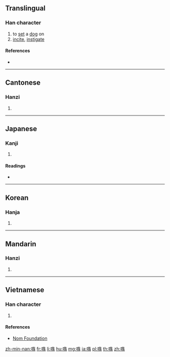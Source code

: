 ==Translingual==

===Han character===
{{Han char|rn=30|rad=口|as=11|sn=14|four=68034|canj=RYSK|ids=⿰口族}}

# to [[set]] a [[dog]] on
# [[incite]], [[instigate]]

====References====
* {{Han ref|kx=0204.280|dkj=04155|dj=0427.070|hdz=10678.090|uh=55FE|ud=22014|bh=B9BE|bd=47550}}

----

==Cantonese==

===Hanzi===
{{yue-hanzi|jyut=[[sau2]], [[zuk6]]|y=sau2, juk6}}

# {{defn|lang=yue|sort=口11}}

----

==Japanese==

===Kanji===
{{ja-kanji|grade=|rs=口11}}

# {{defn|lang=ja|sort=口11}}

====Readings====
* {{ja-readings|on=[[そう]] (sō)|kun=[[そそのかす]] (sosonokasu)}}

----

==Korean==

===Hanja===
{{ko-hanja|hangeul=주|rv=ju|mr=chu}}

# {{defn|lang=ko|sort=口11}}

----

==Mandarin==

===Hanzi===
{{cmn-hanzi|pin=[[sǒu]] ([[sou3]])|wg=sou<sup>3</sup>}}

# {{defn|lang=cmn|sort=口11}}

----

==Vietnamese==

===Han character===
{{vi-hantu|[[thốc]]|rs=口11}}

# {{defn|lang=vi|sort=口11}}

====References====
* [http://nomfoundation.org/common/nom_details.php?codepoint=55fe Nom Foundation]

[[zh-min-nan:嗾]]
[[fr:嗾]]
[[li:嗾]]
[[hu:嗾]]
[[mg:嗾]]
[[ja:嗾]]
[[pl:嗾]]
[[th:嗾]]
[[zh:嗾]]